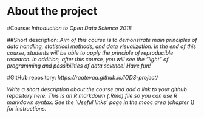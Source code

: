 
# About the project

#Course:
  *Introduction to Open Data Science 2018*
  
##Short description:
*Aim of this course is to demonstrate main principles of data handling, statistical methods, and data visualization. In the end of this course, students will be able to apply the principle of reproducible research. In addition, after this course, you will see the "light" of programming and possibilities of data science! Have fun!*
  
#GitHub repository:
*https://raatevaa.github.io/IODS-project/*
  
  
*Write a short description about the course and add a link to your github repository here. This is an R markdown (.Rmd) file so you can use R markdown syntax. See the 'Useful links' page in the mooc area (chapter 1) for instructions.*
